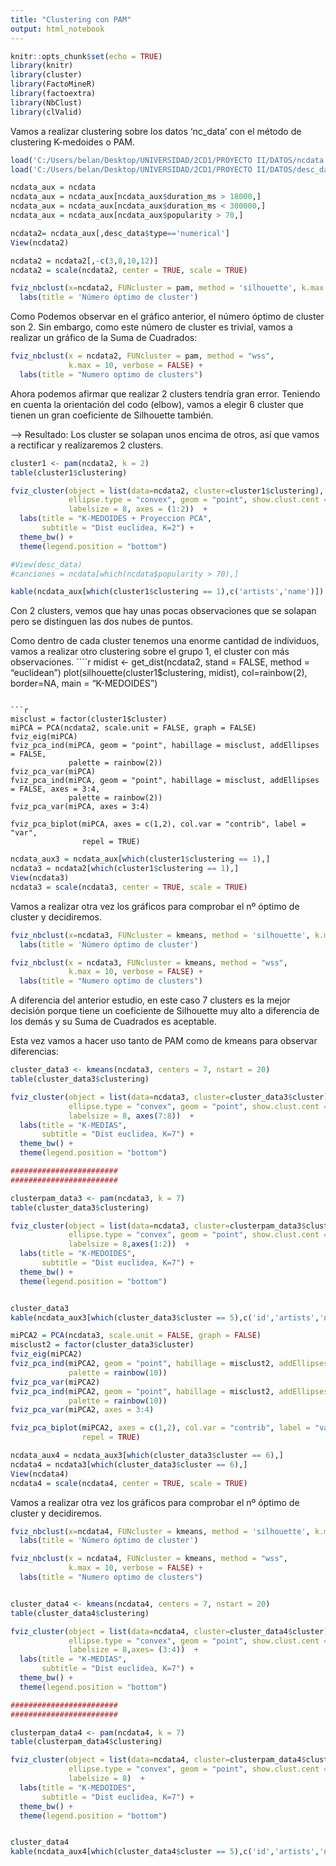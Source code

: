 ---
title: "Clustering con PAM"
output: html_notebook
---
```{r setup, include=FALSE}
knitr::opts_chunk$set(echo = TRUE)
library(knitr)
library(cluster)
library(FactoMineR)
library(factoextra)
library(NbClust)
library(clValid)
```

Vamos a realizar clustering sobre los datos 'nc_data' con el método de clustering K-medoides o PAM.

```{r}
load('C:/Users/belan/Desktop/UNIVERSIDAD/2CD1/PROYECTO II/DATOS/ncdata.RData')
load('C:/Users/belan/Desktop/UNIVERSIDAD/2CD1/PROYECTO II/DATOS/desc_data.RData')
```

```{r}
ncdata_aux = ncdata
ncdata_aux = ncdata_aux[ncdata_aux$duration_ms > 18000,]
ncdata_aux = ncdata_aux[ncdata_aux$duration_ms < 300000,]
ncdata_aux = ncdata_aux[ncdata_aux$popularity > 70,]
```

```{r}
ncdata2= ncdata_aux[,desc_data$type=='numerical']
View(ncdata2)

ncdata2 = ncdata2[,-c(3,8,10,12)]
ncdata2 = scale(ncdata2, center = TRUE, scale = TRUE)

```

```{r}
fviz_nbclust(x=ncdata2, FUNcluster = pam, method = 'silhouette', k.max = 10, verbose = FALSE) +
  labs(title = 'Número óptimo de cluster')

```

Como Podemos observar en el gráfico anterior, el número óptimo de cluster son 2. Sin embargo, como este número de cluster es trivial, vamos a realizar un gráfico de la Suma de Cuadrados:
```{r}
fviz_nbclust(x = ncdata2, FUNcluster = pam, method = "wss", 
             k.max = 10, verbose = FALSE) +
  labs(title = "Numero optimo de clusters")
```
Ahora podemos afirmar que realizar 2 clusters tendría gran error. Teniendo en cuenta la orientación del codo (elbow), vamos a elegir 6 cluster que tienen un gran coeficiente de Silhouette también.

--> Resultado: Los cluster se solapan unos encima de otros, así que vamos a rectificar y realizaremos 2 clusters.
```{r}
cluster1 <- pam(ncdata2, k = 2)
table(cluster1$clustering)

fviz_cluster(object = list(data=ncdata2, cluster=cluster1$clustering), stand = FALSE,
             ellipse.type = "convex", geom = "point", show.clust.cent = FALSE,
             labelsize = 8, axes = (1:2))  +
  labs(title = "K-MEDOIDES + Proyeccion PCA",
       subtitle = "Dist euclidea, K=2") +
  theme_bw() +
  theme(legend.position = "bottom")

#View(desc_data)
#canciones = ncdata[which(ncdata$popularity > 70),]

kable(ncdata_aux[which(cluster1$clustering == 1),c('artists','name')])

```
Con 2 clusters, vemos que hay unas pocas observaciones que se solapan pero se distinguen las dos nubes de puntos.

Como dentro de cada cluster tenemos una enorme cantidad de individuos, vamos a realizar otro clustering sobre el grupo 1, el cluster con más observaciones.
````{r}
midist <- get_dist(ncdata2, stand = FALSE, method = "euclidean")
plot(silhouette(cluster1$clustering, midist), col=rainbow(2), border=NA, main = "K-MEDOIDES")

```

```{r}
misclust = factor(cluster1$cluster)
miPCA = PCA(ncdata2, scale.unit = FALSE, graph = FALSE)
fviz_eig(miPCA)
fviz_pca_ind(miPCA, geom = "point", habillage = misclust, addEllipses = FALSE, 
             palette = rainbow(2))
fviz_pca_var(miPCA)
fviz_pca_ind(miPCA, geom = "point", habillage = misclust, addEllipses = FALSE, axes = 3:4,
             palette = rainbow(2))
fviz_pca_var(miPCA, axes = 3:4)

fviz_pca_biplot(miPCA, axes = c(1,2), col.var = "contrib", label = "var",
                repel = TRUE)
```

```{r}
ncdata_aux3 = ncdata_aux[which(cluster1$clustering == 1),]
ncdata3 = ncdata2[which(cluster1$clustering == 1),]
View(ncdata3)
ncdata3 = scale(ncdata3, center = TRUE, scale = TRUE)

```
Vamos a realizar otra vez los gráficos para comprobar el nº óptimo de cluster y decidiremos.
```{r}
fviz_nbclust(x=ncdata3, FUNcluster = kmeans, method = 'silhouette', k.max = 10, verbose = FALSE) +
  labs(title = 'Número óptimo de cluster')

fviz_nbclust(x = ncdata3, FUNcluster = kmeans, method = "wss", 
             k.max = 10, verbose = FALSE) +
  labs(title = "Numero optimo de clusters")
```
A diferencia del anterior estudio, en este caso 7 clusters es la mejor decisión porque tiene un coeficiente de Silhouette muy alto a diferencia de los demás y su Suma de Cuadrados es aceptable.

Esta vez vamos a hacer uso tanto de PAM como de kmeans para observar diferencias:

```{r}
cluster_data3 <- kmeans(ncdata3, centers = 7, nstart = 20)
table(cluster_data3$clustering)

fviz_cluster(object = list(data=ncdata3, cluster=cluster_data3$cluster), stand = FALSE,
             ellipse.type = "convex", geom = "point", show.clust.cent = FALSE,
             labelsize = 8, axes(7:8))  +
  labs(title = "K-MEDIAS",
       subtitle = "Dist euclidea, K=7") +
  theme_bw() +
  theme(legend.position = "bottom")

########################
########################

clusterpam_data3 <- pam(ncdata3, k = 7)
table(cluster_data3$clustering)

fviz_cluster(object = list(data=ncdata3, cluster=clusterpam_data3$clustering), stand = FALSE,
             ellipse.type = "convex", geom = "point", show.clust.cent = FALSE,
             labelsize = 8,axes(1:2))  +
  labs(title = "K-MEDOIDES",
       subtitle = "Dist euclidea, K=7") +
  theme_bw() +
  theme(legend.position = "bottom")


cluster_data3
kable(ncdata_aux3[which(cluster_data3$cluster == 5),c('id','artists','name')])

```


```{r}
miPCA2 = PCA(ncdata3, scale.unit = FALSE, graph = FALSE)
misclust2 = factor(cluster_data3$cluster)
fviz_eig(miPCA2)
fviz_pca_ind(miPCA2, geom = "point", habillage = misclust2, addEllipses = FALSE, 
             palette = rainbow(10))
fviz_pca_var(miPCA2)
fviz_pca_ind(miPCA2, geom = "point", habillage = misclust2, addEllipses = FALSE, axes = 3:4,
             palette = rainbow(10))
fviz_pca_var(miPCA2, axes = 3:4)

fviz_pca_biplot(miPCA2, axes = c(1,2), col.var = "contrib", label = "var",
                repel = TRUE)
```




```{r}
ncdata_aux4 = ncdata_aux3[which(cluster_data3$cluster == 6),]
ncdata4 = ncdata3[which(cluster_data3$cluster == 6),]
View(ncdata4)
ncdata4 = scale(ncdata4, center = TRUE, scale = TRUE)

```
Vamos a realizar otra vez los gráficos para comprobar el nº óptimo de cluster y decidiremos.
```{r}
fviz_nbclust(x=ncdata4, FUNcluster = kmeans, method = 'silhouette', k.max = 10, verbose = FALSE) +
  labs(title = 'Número óptimo de cluster')

fviz_nbclust(x = ncdata4, FUNcluster = kmeans, method = "wss", 
             k.max = 10, verbose = FALSE) +
  labs(title = "Numero optimo de clusters")



```



```{r}
cluster_data4 <- kmeans(ncdata4, centers = 7, nstart = 20)
table(cluster_data4$clustering)

fviz_cluster(object = list(data=ncdata4, cluster=cluster_data4$cluster), stand = FALSE,
             ellipse.type = "convex", geom = "point", show.clust.cent = FALSE,
             labelsize = 8,axes= (3:4))  +
  labs(title = "K-MEDIAS",
       subtitle = "Dist euclidea, K=7") +
  theme_bw() +
  theme(legend.position = "bottom")

########################
########################

clusterpam_data4 <- pam(ncdata4, k = 7)
table(clusterpam_data4$clustering)

fviz_cluster(object = list(data=ncdata4, cluster=clusterpam_data4$clustering), stand = FALSE,
             ellipse.type = "convex", geom = "point", show.clust.cent = FALSE,
             labelsize = 8)  +
  labs(title = "K-MEDOIDES",
       subtitle = "Dist euclidea, K=7") +
  theme_bw() +
  theme(legend.position = "bottom")


cluster_data4
kable(ncdata_aux4[which(cluster_data4$cluster == 5),c('id','artists','name')])

```
